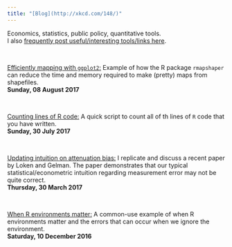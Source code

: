 ```yaml
---
title: "[Blog](http://xkcd.com/148/)"
---
```


Economics, statistics, public policy, quantitative tools.
<br>
I also [frequently post useful/interesting tools/links here](links.html).

<br>

[Efficiently mapping with `ggplot2`:](blog20170806.html) Example of how the R package `rmapshaper` can reduce the time and memory required to make (pretty) maps from shapefiles.
<br>
__Sunday, 08 August 2017__

<br>

[Counting lines of R code:](blog20170730.html) A quick script to count all of th lines of `R` code that you have written.
<br>
__Sunday, 30 July 2017__

<br>

[Updating intuition on attenuation bias:](blog20170330.html) I replicate and discuss a recent paper by Loken and Gelman. The paper demonstrates that our typical statistical/econometric intuition regarding measurement error may not be quite correct.
<br>
__Thursday, 30 March 2017__

<br>

[When R environments matter:](blog20161210.html) A common-use example of when R environments matter and the errors that can occur when we ignore the environment.
<br>
__Saturday, 10 December 2016__
